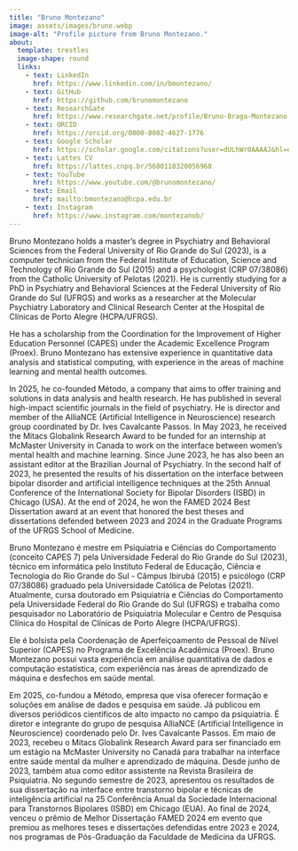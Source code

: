 ```yaml
---
title: "Bruno Montezano"
image: assets/images/bruno.webp
image-alt: "Profile picture from Bruno Montezano."
about: 
  template: trestles
  image-shape: round
  links:
    - text: LinkedIn
      href: https://www.linkedin.com/in/bmontezano/
    - text: GitHub
      href: https://github.com/brunomontezano
    - text: ResearchGate
      href: https://www.researchgate.net/profile/Bruno-Braga-Montezano
    - text: ORCID
      href: https://orcid.org/0000-0002-4627-1776
    - text: Google Scholar
      href: https://scholar.google.com/citations?user=dULhWr0AAAAJ&hl=en
    - text: Lattes CV
      href: https://lattes.cnpq.br/5680118320056968
    - text: YouTube
      href: https://www.youtube.com/@brunomontezano/
    - text: Email
      href: mailto:bmontezano@hcpa.edu.br
    - text: Instagram
      href: https://www.instagram.com/montezanob/
---
```


::: {.content-visible when-profile="english"}
Bruno Montezano holds a master's degree in Psychiatry and Behavioral Sciences
from the Federal University of Rio Grande do Sul (2023), is a computer
technician from the Federal Institute of Education, Science and Technology of
Rio Grande do Sul (2015) and a psychologist (CRP 07/38086) from the Catholic
University of Pelotas (2021). He is currently studying for a PhD in Psychiatry
and Behavioral Sciences at the Federal University of Rio Grande do Sul (UFRGS)
and works as a researcher at the Molecular Psychiatry Laboratory and Clinical
Research Center at the Hospital de Clínicas de Porto Alegre (HCPA/UFRGS).


He has a scholarship from the Coordination for the Improvement of Higher
Education Personnel (CAPES) under the Academic Excellence Program (Proex).
Bruno Montezano has extensive experience in quantitative data analysis and
statistical computing, with experience in the areas of machine learning and
mental health outcomes.

In 2025, he co-founded Método, a company that aims to offer training and
solutions in data analysis and health research. He has published in several
high-impact scientific journals in the field of psychiatry. He is director and
member of the AlliaNCE (Artificial Intelligence in Neuroscience) research group
coordinated by Dr. Ives Cavalcante Passos. In May 2023, he received the Mitacs
Globalink Research Award to be funded for an internship at McMaster University
in Canada to work on the interface between women's mental health and machine
learning. Since June 2023, he has also been an assistant editor at the
Brazilian Journal of Psychiatry. In the second half of 2023, he presented the
results of his dissertation on the interface between bipolar disorder and
artificial intelligence techniques at the 25th Annual Conference of the
International Society for Bipolar Disorders (ISBD) in Chicago (USA). At the end
of 2024, he won the FAMED 2024 Best Dissertation award at an event that
honored the best theses and dissertations defended between 2023 and 2024 in the
Graduate Programs of the UFRGS School of Medicine.
:::

::: {.content-visible when-profile="portuguese"}
Bruno Montezano é mestre em Psiquiatria e Ciências do Comportamento (conceito
CAPES 7) pela Universidade Federal do Rio Grande do Sul (2023), técnico em
informática pelo Instituto Federal de Educação, Ciência e Tecnologia do Rio
Grande do Sul - Câmpus Ibirubá (2015) e psicólogo (CRP 07/38086) graduado pela
Universidade Católica de Pelotas (2021). Atualmente, cursa doutorado em
Psiquiatria e Ciências do Comportamento pela Universidade Federal do Rio Grande
do Sul (UFRGS) e trabalha como pesquisador no Laboratório de Psiquiatria
Molecular e Centro de Pesquisa Clínica do Hospital de Clínicas de Porto Alegre
(HCPA/UFRGS).


Ele é bolsista pela Coordenação de Aperfeiçoamento de Pessoal de
Nível Superior (CAPES) no Programa de Excelência Acadêmica (Proex). Bruno
Montezano possui vasta experiência em análise quantitativa de dados e
computação estatística, com experiência nas áreas de aprendizado de máquina e
desfechos em saúde mental.

Em 2025, co-fundou a Método, empresa que visa oferecer formação e soluções em
análise de dados e pesquisa em saúde. Já publicou em diversos periódicos
científicos de alto impacto no campo da psiquiatria. É diretor e integrante do
grupo de pesquisa AlliaNCE (Artificial Intelligence in Neuroscience) coordenado
pelo Dr. Ives Cavalcante Passos. Em maio de 2023, recebeu o Mitacs Globalink
Research Award para ser financiado em um estágio na McMaster University no
Canadá para trabalhar na interface entre saúde mental da mulher e aprendizado
de máquina. Desde junho de 2023, também atua como editor assistente na Revista
Brasileira de Psiquiatria. No segundo semestre de 2023, apresentou os
resultados de sua dissertação na interface entre transtorno bipolar e técnicas
de inteligência artificial na 25\textsuperscript{a} Conferência Anual da
Sociedade Internacional para Transtornos Bipolares (ISBD) em Chicago (EUA). Ao
final de 2024, venceu o prêmio de Melhor Dissertação FAMED 2024 em evento que
premiou as melhores teses e dissertações defendidas entre 2023 e 2024, nos
programas de Pós-Graduação da Faculdade de Medicina da UFRGS.
:::
